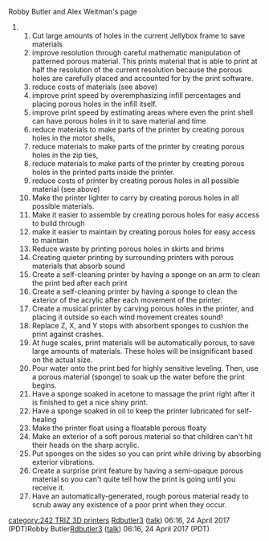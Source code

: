 Robby Butler and Alex Weitman's page

## Cut large amounts of holes in the current Jellybox frame to save materials
## improve resolution through careful mathematic manipulation of patterned porous material. This prints material that is able to print at half the resolution of the current resolution because the porous holes are carefully placed and accounted for by the print software.
## reduce costs of materials (see above)
## improve print speed by overemphasizing infill percentages and placing porous holes in the infill itself.
## improve print speed by estimating areas where even the print shell can have porous holes in it to save material and time
##reduce materials to make parts of the printer by creating porous holes in the motor shells, 
##reduce materials to make parts of the printer by creating porous holes in the zip ties, 
## reduce materials to make parts of the printer by creating porous holes in the printed parts inside the printer.
## reduce costs of printer by creating porous holes in all possible material (see above)
## Make the printer lighter to carry by creating porous holes in all possible materials.
## Make it easier to assemble by creating porous holes for easy access to build through
## make it easier to maintain by creating porous holes for easy access to maintain
## Reduce waste by printing porous holes in skirts and brims
## Creating quieter printing by surrounding printers with porous materials that absorb sound
## Create a self-cleaning printer by having a sponge on an arm to clean the print bed after each print
## Create a self-cleaning printer by having a sponge to clean the exterior of the acrylic after each movement of the printer.
## Create a musical printer by carving porous holes in the printer, and placing it outside so each wind movement creates sound!
## Replace Z, X, and Y stops with absorbent sponges to cushion the print against crashes.
## At huge scales, print materials will be automatically porous, to save large amounts of materials. These holes will be insignificant based on the actual size.
## Pour water onto the print bed for highly sensitive leveling. Then, use a porous material (sponge) to soak up the water before the print begins. 
## Have a sponge soaked in acetone to massage the print right after it is finished to get a nice shiny print.
## Have a sponge soaked in oil to keep the printer lubricated for self-healing
## Make the printer float using a floatable porous floaty
## Make an exterior of a soft porous material so that children can't hit their heads on the sharp acrylic.
## Put sponges on the sides so you can print while driving by absorbing exterior vibrations.
## Create a surprise print feature by having a semi-opaque porous material so you can't quite tell how the print is going until you receive it.
## Have an automatically-generated, rough porous material ready to scrub away any existence of a poor print when they occur.
{{242}}{{242TRIZ}}[[category:242 TRIZ 3D printers]]
[[User:Rdbutler3|Rdbutler3]] ([[User talk:Rdbutler3|talk]]) 06:16, 24 April 2017 (PDT)Robby Butler[[User:Rdbutler3|Rdbutler3]] ([[User talk:Rdbutler3|talk]]) 06:16, 24 April 2017 (PDT)